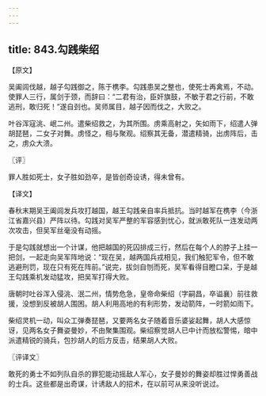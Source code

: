 ```yaml
---
---
---
```

title: 843.勾践柴绍
---



【原文】

吴阖闾伐越，越子勾践御之，陈于槜李。勾践患吴之整也，使死士再禽焉，不动。使罪人三行，属剑于颈，而辞曰：“二君有治，臣奸旗鼓，不敏于君之行前，不敢逃刑，敢归死！”遂自刭也。吴师属目，越子因而伐之，大败之。

叶谷浑寇洮、岷二州。遣柴绍救之，为其所围。虏乘高射之，矢如雨下，绍遣人弹胡琵琶，二女子对舞。虏怪之，相与聚观。绍察其无备，潜遣精骑，出虏阵后，击之，虏众大溃。

〖评〗

罪人胜如死士，女子胜如劲卒，是皆创奇设诱，得未曾有。

【译文】

春秋末期吴王阖闾发兵攻打越国，越王勾践亲自率兵抵抗。当时越军在槜李（今浙江省嘉兴县）严阵以待。勾践对吴军严整的军容感到忧心，就派敢死队一连发动两次攻击，但吴军丝毫没有动摇。

于是勾践就想出一个计谋，他把越国的死囚排成三行，然后在每个人的脖子上挂一把剑，一起走向吴军阵地说：“现在吴，越两国兵戎相见，我们触犯军令，但不敢逃避刑罚，现在只有死在阵前。”说完，拔剑自刎而死，吴军看得目瞪口呆，于是越王勾践乘机发动猛攻，把吴军打得大败。

唐朝时吐谷浑入侵洮、泯二州，情势危急，皇帝命柴绍（字嗣昌，卒谥襄）前往救援，没想到反被胡人围困。胡人利用高地的有利形势，发动箭阵，一时箭如雨下。

柴绍灵机一动，叫众工弹奏琵琶，又要两名女子随着音乐婆娑起舞，胡人大感惊讶，见两名女子舞姿曼妙，不由聚集围观。柴绍察觉胡人已中计而放松警惕，暗中派遣精锐的骑兵，包抄胡人的后方反击，结果胡人大败。

〖评译文〗

敢死的勇士不如列队自杀的罪犯能动摇敌人军心，女子曼妙的舞姿却胜过悍勇善战的士兵。这些都是出奇谋，计诱敌人的招术，在以前可从来没听说过。